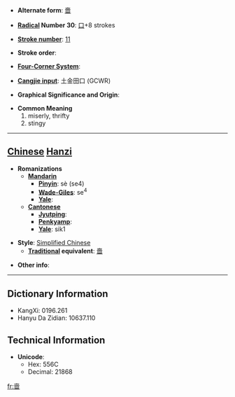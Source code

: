 * '''Alternate form''': [[嗇]]

* '''[[Wiktionary:Chinese radical index| Radical]] Number 30''': [[Wiktionary:Chinese radical index 口|口]]+8 strokes

* '''[[Wiktionary:Chinese total strokes index|Stroke number]]''': [[Wiktionary:Chinese total strokes index 11|11]]

* '''Stroke order''': 

* '''[[Wiktionary:Chinese four corner index|Four-Corner System]]''': 

* '''[[Wiktionary:Chinese Cangjie index|Cangjie input]]''': 土金田口 (GCWR)

* '''Graphical Significance and Origin''': 

* '''Common Meaning'''
*#miserly, thrifty
*# stingy


----

== [[Chinese]] [[Hanzi]] ==

* '''Romanizations'''
** '''[[Mandarin]]'''
*** '''[[Pinyin]]''': sè (se4)
*** '''[[Wade-Giles]]''': se<sup>4</sup>
*** '''[[Yale]]''': 
** '''[[Cantonese]]'''
*** '''[[Jyutping]]''':
*** '''[[Penkyamp]]''': 
*** '''[[Yale]]''': sik1

* '''Style''': [[Simplified Chinese]] 
** '''[[Traditional Chinese|Traditional]] equivalent''': [[嗇]]

* '''Other info''': 

----

== Dictionary Information ==

* KangXi: 0196.261
* Hanyu Da Zidian: 10637.110

== Technical Information ==

* '''Unicode''':
** Hex: 556C
** Decimal: 21868

[[fr:啬]]